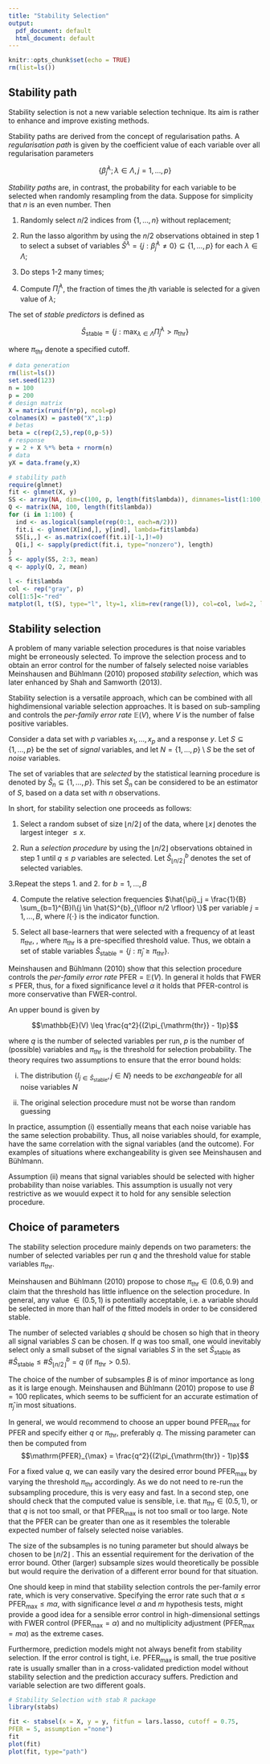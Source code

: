 ```yaml
---
title: "Stability Selection"
output:
  pdf_document: default
  html_document: default
---
```


```r
knitr::opts_chunk$set(echo = TRUE)
rm(list=ls())
```

## Stability path

Stability selection is not a new variable selection technique. Its aim is rather to enhance and improve existing methods. 

Stability paths are derived from the concept of regularisation paths. A *regularisation path* is given by the coefficient value of each variable over all regularisation parameters

$$\{\hat{\beta}^\lambda_j ; \lambda \in \Lambda, j = 1,\ldots,p\}$$

*Stability paths* are, in contrast, the probability for each variable to be selected when randomly resampling from the data. Suppose for simplicity that $n$ is an even number. Then 

1. Randomly select $n/2$ indices from $\{1, \ldots , n\}$
without replacement;

2. Run the lasso algorithm by using the $n/2$ observations obtained in step 1 to select a subset of variables $\hat{S}^\lambda= \{j: \hat{\beta}^\lambda_j \neq 0\} \subseteq \{1,\ldots,p\}$ for each $\lambda \in \Lambda$;    

3. Do steps 1-2 many times;

4. Compute $\hat{\Pi}_{j}^\lambda$, the fraction of
times the $j$th variable is selected for a given value of $\lambda$;


The set of *stable predictors* is defined as

$$\hat{S}_{\mathrm{stable}} = \{j: \max_{\lambda \in \Lambda} \hat{\Pi}_{j}^\lambda > \pi_{\mathrm{thr}}\}$$

where $\pi_{\mathrm{thr}}$ denote a specified cutoff. 



```r
# data generation
rm(list=ls())
set.seed(123)
n = 100
p = 200
# design matrix
X = matrix(runif(n*p), ncol=p)
colnames(X) = paste0("X",1:p)
# betas
beta = c(rep(2,5),rep(0,p-5))
# response
y = 2 + X %*% beta + rnorm(n)
# data
yX = data.frame(y,X)

# stability path
require(glmnet)
fit <- glmnet(X, y)
SS <- array(NA, dim=c(100, p, length(fit$lambda)), dimnames=list(1:100, colnames(X), fit$lambda))
Q <- matrix(NA, 100, length(fit$lambda))
for (i in 1:100) {
  ind <- as.logical(sample(rep(0:1, each=n/2)))
  fit.i <- glmnet(X[ind,], y[ind], lambda=fit$lambda)
  SS[i,,] <- as.matrix(coef(fit.i)[-1,]!=0)
  Q[i,] <- sapply(predict(fit.i, type="nonzero"), length)
}
S <- apply(SS, 2:3, mean)
q <- apply(Q, 2, mean)

l <- fit$lambda
col <- rep("gray", p)
col[1:5]<-"red"
matplot(l, t(S), type="l", lty=1, xlim=rev(range(l)), col=col, lwd=2, las=1, bty="n", xlab=expression(lambda), ylab="Stability")
```



## Stability selection

A problem of many variable selection procedures is that noise variables might be erroneously selected.  To improve the selection process and
to obtain an error control for the number of falsely
selected noise variables Meinshausen and Bühlmann (2010)
proposed *stability selection*, which was later enhanced by Shah and Samworth (2013). 

Stability selection is a
versatile approach, which can be combined with all highdimensional
variable selection approaches. It is based on
sub-sampling and controls the *per-family error rate* $\mathbb{E}(V)$, where $V$ is the number of false positive variables. 

Consider a data set with $p$ variables $x_1,\ldots,x_p$ and a response $y$. Let $S\subseteq \{1,\ldots,p\}$ be the set of *signal* variables, and let $N = \{1,\ldots,p\} \setminus S$ be the set of *noise* variables. 

The set of variables that are
*selected* by the statistical learning procedure is denoted
by $\hat{S}_n \subseteq \{1,\ldots,p\}$. 
This set $\hat{S}_n$ can be considered to be an
estimator of $S$, based on a data set with $n$ observations. 

In short, for stability selection one proceeds as
follows:

1. Select a random subset of size $\lfloor n/2 \rfloor$ of the data, where $\lfloor x \rfloor$ denotes the largest integer $\leq x$.

2. Run a *selection procedure* by using the $\lfloor n/2 \rfloor$
observations obtained in step 1 until $q \leq p$ variables are selected. Let $\hat{S}^{b}_{\lfloor n/2 \rfloor}$ denotes the set of selected variables.

3.Repeat the steps 1. and 2. for $b=1,\ldots,B$

4. Compute the relative selection frequencies $\hat{\pi}_j = \frac{1}{B} \sum_{b=1}^{B}I\{j \in \hat{S}^{b}_{\lfloor n/2 \rfloor} \}$ per variable $j=1,\ldots,B$, where $I\{\cdot\}$ is the indicator function.

5. Select all base-learners that were selected with a
frequency of at least $\pi_{\mathrm{thr}}$, , where $\pi_{\mathrm{thr}}$ is a
pre-specified threshold value. Thus, we obtain a
set of stable variables $\hat{S}_{\mathrm{stable}} = \{j: \hat{\pi}_j \geq \pi_{\mathrm{thr}}\}$. 


Meinshausen and Bühlmann (2010) show that this selection
procedure controls the *per-family error rate* PFER$=\mathbb{E}(V)$. In general it holds that FWER $\leq$ PFER, thus, for a fixed significance level $\alpha$ it holds that PFER-control is more conservative than FWER-control. 


An upper bound is given by

$$\mathbb{E}(V) \leq \frac{q^2}{(2\pi_{\mathrm{thr}} - 1)p}$$

where $q$ is the number of selected variables per run, $p$ is the number of (possible) variables and $\pi_{\mathrm{thr}}$ is the
threshold for selection probability. The theory requires
two assumptions to ensure that the error bound holds:

(i)  The distribution $\{ I_{j \in \hat{S}_{\mathrm{stable}}}, j \in N\}$ needs to be *exchangeable* for all noise variables $N$

(ii) The original selection procedure must not be worse than random guessing

In practice, assumption (i) essentially means that each
noise variable has the same selection probability. Thus, all
noise variables should, for example, have the same correlation
with the signal variables (and the outcome). For
examples of situations where exchangeability is given see
Meinshausen and Bühlmann. 

Assumption (ii) means
that signal variables should be selected with higher probability
than noise variables. This assumption is usually
not very restrictive as we wouuld expect it to hold for any
sensible selection procedure.

## Choice of parameters

The stability selection procedure
mainly depends on two parameters: the number of
selected variables per run $q$ and the threshold
value for stable variables $\pi_{\mathrm{thr}}$. 

Meinshausen and
Bühlmann (2010) propose to chose $\pi_{\mathrm{thr}} \in (0.6,0.9)$ and
claim that the threshold has little influence on the selection
procedure. In general, any value $\in (0.5,1)$ is potentially
acceptable, i.e. a variable should be selected in more
than half of the fitted models in order to be considered stable.

The number of selected variables $q$ should be chosen
so high that in theory all signal variables $S$ can be chosen.
If $q$ was too small, one would inevitably select only a
small subset of the signal variables $S$ in the set $\hat{S}_{\mathrm{stable}}$
as $\#\hat{S}_{\mathrm{stable}} \leq \#\hat{S}^{b}_{\lfloor n/2 \rfloor} = q$ (if $\pi_{\mathrm{thr}} >0.5$).


The choice of the number of subsamples $B$ is of minor
importance as long as it is large enough. Meinshausen and
Bühlmann (2010) propose to use $B = 100$ replicates, which
seems to be sufficient for an accurate estimation of $\hat{\pi}_j$ in
most situations.

In general, we would recommend to choose an upper
bound PFER$_{\max}$ for PFER and specify either $q$ or $\pi_{\mathrm{thr}}$, 
preferably $q$. The missing parameter can then be computed
from $$\mathrm{PFER}_{\max} = \frac{q^2}{(2\pi_{\mathrm{thr}} - 1)p}$$


For a fixed value $q$, we can easily vary the desired error bound $\mathrm{PFER}_{\max}$ by varying the threshold $\pi_{\mathrm{thr}}$ accordingly.   As we
do not need to re-run the subsampling procedure, this is
very easy and fast. In a second step, one should check that
the computed value is sensible, i.e. that $\pi_{\mathrm{thr}}\in (0.5,1)$, or that $q$ is not too small, or that $\mathrm{PFER}_{\max}$ is not too
small or too large. Note that the PFER can be greater
than one as it resembles the tolerable expected number
of falsely selected noise variables. 

The size of the subsamples is no tuning parameter but
should always be chosen to be $\lfloor n/2 \rfloor$ . This an essential
requirement for the derivation of the error bound. Other (larger) subsample
sizes would theoretically be possible but would require the
derivation of a different error bound for that situation. 

One should keep in mind that stability selection
controls the per-family error rate, which is very
conservative. Specifying the error rate such that $\alpha \leq \mathrm{PFER}_{\max} \leq m\alpha$, with significance level $\alpha$ and $m$ hypothesis
tests, might provide a good idea for a sensible
error control in high-dimensional settings with FWER control
($\mathrm{PFER}_{\max} = \alpha$) and no multiplicity adjustment
($\mathrm{PFER}_{\max} = m\alpha$) as the extreme cases.


Furthermore, prediction models might not always benefit
from stability selection. If the error control is tight, i.e.
$\mathrm{PFER}_{\max}$ is small, the true positive rate is usually smaller
than in a cross-validated prediction model without stability
selection and the prediction accuracy suffers. Prediction and variable selection are two different
goals.


```r
# Stability Selection with stab R package
library(stabs)

fit <- stabsel(x = X, y = y, fitfun = lars.lasso, cutoff = 0.75,
PFER = 5, assumption ="none") 
fit
plot(fit)
plot(fit, type="path")
```

